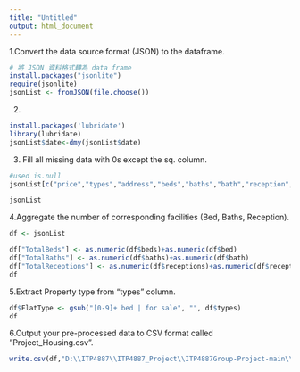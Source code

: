 ---
title: "Untitled"
output: html_document
---
1.Convert the data source format (JSON) to the dataframe. 
```{r}
# 將 JSON 資料格式轉為 data frame
install.packages("jsonlite")
require(jsonlite)
jsonList <- fromJSON(file.choose())
```

2.
```{r}
install.packages('lubridate')
library(lubridate)
jsonList$date<-dmy(jsonList$date)
```


3. Fill all missing data with 0s except the sq. column.
```{r}
#used is.null 
jsonList[c("price","types","address","beds","baths","bath","reception","receptions","bed")][is.na(jsonList[c("price","types","address","beds","baths","bath","reception","receptions","bed")])] <-0

jsonList

```

4.Aggregate the number of corresponding facilities (Bed, Baths, Reception).
```{R}

df <- jsonList

df["TotalBeds"] <- as.numeric(df$beds)+as.numeric(df$bed)
df["TotalBaths"] <- as.numeric(df$baths)+as.numeric(df$bath)
df["TotalReceptions"] <- as.numeric(df$receptions)+as.numeric(df$reception)
df

```

5.Extract Property type from “types” column.
```{R}
df$FlatType <- gsub("[0-9]+ bed | for sale", "", df$types)
df

```

6.Output your pre-processed data to CSV format called ”Project_Housing.csv”.
```{R}
write.csv(df,"D:\\ITP4887\\ITP4887_Project\\ITP4887Group-Project-main\\Project_Housing.csv", row.names = FALSE)
```